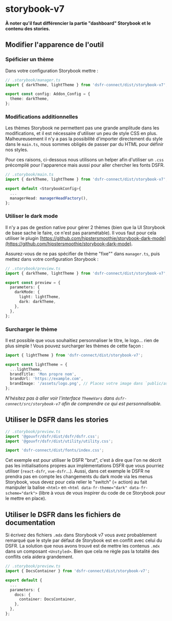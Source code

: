 
<Meta title="dsfr-connect/Utilisation/storybook-v7" />

# storybook-v7

**À noter qu'il faut différencier la partie "dashboard" Storybook et le contenu des stories.**

## Modifier l'apparence de l'outil

### Spéficier un thème

Dans votre configuration Storybook mettre :

```ts
// .storybook/manager.ts
import { darkTheme, lightTheme } from 'dsfr-connect/dist/storybook-v7';

export const config: Addon_Config = {
  theme: darkTheme,
};
```

### Modifications additionnelles

Les thèmes Storybook ne permettent pas une grande amplitude dans les modifications, et il est nécessaire d'utiliser un peu de style CSS en plus. Malheureusement il n'y a pas la possibilité d'importer directement du style dans le `main.ts`, nous sommes obligés de passer par du HTML pour définir nos styles.

Pour ces raisons, ci-dessous nous utilisons un helper afin d'utiliser un `.css` précompilé pour l'apparence mais aussi pour aller chercher les fonts DSFR.

```ts
// .storybook/main.ts
import { darkTheme, lightTheme } from 'dsfr-connect/dist/storybook-v7';

export default <StorybookConfig>{
  ...
  managerHead: managerHeadFactory(),
};
```

### Utiliser le dark mode

Il n'y a pas de gestion native pour gérer 2 thèmes (bien que la UI Storybook de base sache le faire, ce n'est pas paramétable). Il vous faut pour cela utiliser le plugin [https://github.com/hipstersmoothie/storybook-dark-mode](https://github.com/hipstersmoothie/storybook-dark-mode).

Assurez-vous de ne pas spécifier de thème "fixe"" dans `manager.ts`, puis mettez dans votre configuration Storybook :

```ts
// .storybook/preview.ts
import { darkTheme, lightTheme } from 'dsfr-connect/dist/storybook-v7';

export const preview = {
  parameters: {
    darkMode: {
      light: lightTheme,
      dark: darkTheme,
    },
  },
};
```

### Surcharger le thème

Il est possible que vous souhaitiez personnaliser le titre, le logo... rien de plus simple ! Vous pouvez surcharger les thèmes de cette façon :

```ts
import { lightTheme } from 'dsfr-connect/dist/storybook-v7';

export const lightTheme = {
  ...lightTheme,
  brandTitle: 'Mon propre nom',
  brandUrl: 'https://example.com',
  brandImage: '/assets/logo.png', // Placez votre image dans `public/assets/logo.png` et utilisez dans votre configuration du `main.ts` : `staticDirs: ['../public'],`
};
```

_N'hésitez pas à aller voir l'interface `ThemeVars` dans `dsfr-connect/src/storybook-v7` afin de comprendre ce qui est personnalisable._

## Utiliser le DSFR dans les stories

```ts
// .storybook/preview.ts
import '@gouvfr/dsfr/dist/dsfr/dsfr.css';
import '@gouvfr/dsfr/dist/utility/utility.css';

import 'dsfr-connect/dist/fonts/index.css';
```

Cet exemple est pour utiliser le DSFR "brut", c'est à dire que l'on ne décrit pas les initialisations propres aux implémentations DSFR que vous pourriez utiliser (`react-dsfr`, `vue-dsfr`...). Aussi, dans cet exemple le DSFR ne prendra pas en compte les changements du dark mode via les menus Storybook, vous devez pour cela relier le "switch" (= action) au fait manipuler la balise `<html>` en `<html data-fr-theme="dark" data-fr-scheme="dark">` (libre à vous de vous inspirer du code de ce Storybook pour le mettre en place).

## Utiliser le DSFR dans les fichiers de documentation

Si écrivez des fichiers `.mdx` dans Storybook v7 vous avez probablement remarqué que le style par défaut de Storybook est en conflit avec celui du DSFR. La solution que nous avons trouvé est de mettre les contenus `.mdx` dans un composant `<Unstyled>`. Bien que cela ne règle pas la totalité des conflits cela aidera grandement.

```ts
// .storybook/preview.ts
import { DocsContainer } from 'dsfr-connect/dist/storybook-v7';

export default {
  ...
  parameters: {
    docs: {
      container: DocsContainer,
    },
  },
};
```
